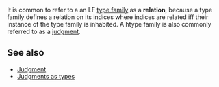 It is common to refer to a an LF [[type family]] as a '''relation''', because a type family defines a relation on its indices where indices are related iff their instance of the type family is inhabited. A htype family is also commonly referred to as a [[judgment]].

== See also ==

* [[Judgment]]
* [[Judgments as types]]
{{stub}}